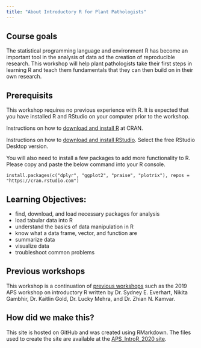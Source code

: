 ```yaml
---
title: "About Introductory R for Plant Pathologists"
---
```


## Course goals

The statistical programming language and environment R has become an important tool in the analysis of data ad the creation of reproducible research.
This workshop will help plant pathologists take their first steps in learning R and teach them fundamentals that they can then build on in their own research.


## Prerequisits

This workshop requires no previous experience with R.
It is expected that you have installed R and RStudio on your computer prior to the workshop.

Instructions on how to [download and install R](https://cran.r-project.org/) at CRAN.

Instructions on how to [download and install RStudio](https://rstudio.com/products/rstudio/download/).
Select the free RStudio Desktop version.

You will also need to install a few packages to add more functionality to R.
Please copy and paste the below command into your R console.

```
install.packages(c("dplyr", "ggplot2", "praise", "plotrix"), repos = "https://cran.rstudio.com")
```

## Learning Objectives:

* find, download, and load necessary packages for analysis
* load tabular data into R
* understand the basics of data manipulation in R
* know what a data frame, vector, and function are
* summarize data
* visualize data
* troubleshoot common problems


## Previous workshops

This workshop is a continuation of [previous workshops](https://github.com/everhartlab/APS_IntroR_2019) such as the 2019 APS workshop on introductory R written by Dr. Sydney E. Everhart, Nikita Gambhir, Dr. Kaitlin Gold, Dr. Lucky Mehra, and Dr. Zhian N. Kamvar.


## How did we make this?

This site is hosted on GitHub and was created using RMarkdown.
The files used to create the site are available at the [APS_IntroR_2020 site](https://github.com/knausb/APS_IntroR_2020).
